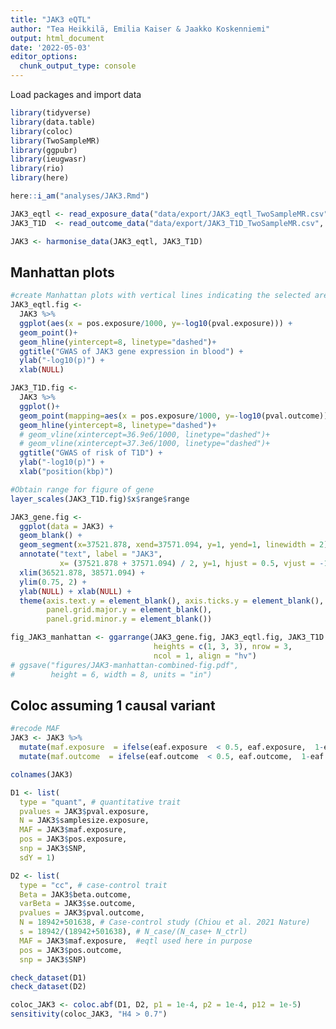 ---
title: "JAK3 eQTL"
author: "Tea Heikkilä, Emilia Kaiser & Jaakko Koskenniemi"
output: html_document
date: '2022-05-03'
editor_options:
  chunk_output_type: console
---

Load packages and import data
```{r}
library(tidyverse)
library(data.table)
library(coloc)
library(TwoSampleMR)
library(ggpubr)
library(ieugwasr)
library(rio)
library(here)

here::i_am("analyses/JAK3.Rmd")

JAK3_eqtl <- read_exposure_data("data/export/JAK3_eqtl_TwoSampleMR.csv", sep=",")
JAK3_T1D  <- read_outcome_data("data/export/JAK3_T1D_TwoSampleMR.csv", sep=",")

JAK3 <- harmonise_data(JAK3_eqtl, JAK3_T1D)

```

## Manhattan plots
```{r}
#create Manhattan plots with vertical lines indicating the selected area (see below 2.4)
JAK3_eqtl.fig <-
  JAK3 %>%
  ggplot(aes(x = pos.exposure/1000, y=-log10(pval.exposure))) +
  geom_point()+
  geom_hline(yintercept=8, linetype="dashed")+
  ggtitle("GWAS of JAK3 gene expression in blood") +
  ylab("-log10(p)") +
  xlab(NULL)

JAK3_T1D.fig <-
  JAK3 %>%
  ggplot()+
  geom_point(mapping=aes(x = pos.exposure/1000, y=-log10(pval.outcome))) +
  geom_hline(yintercept=8, linetype="dashed")+
  # geom_vline(xintercept=36.9e6/1000, linetype="dashed")+
  # geom_vline(xintercept=37.3e6/1000, linetype="dashed")+
  ggtitle("GWAS of risk of T1D") +
  ylab("-log10(p)") +
  xlab("position(kbp)")

#Obtain range for figure of gene
layer_scales(JAK3_T1D.fig)$x$range$range

JAK3_gene.fig <-
  ggplot(data = JAK3) +
  geom_blank() +
  geom_segment(x=37521.878, xend=37571.094, y=1, yend=1, linewidth = 2) +
  annotate("text", label = "JAK3",
           x= (37521.878 + 37571.094) / 2, y=1, hjust = 0.5, vjust = -1) +
  xlim(36521.878, 38571.094) +
  ylim(0.75, 2) +
  ylab(NULL) + xlab(NULL) +
  theme(axis.text.y = element_blank(), axis.ticks.y = element_blank(),
        panel.grid.major.y = element_blank(),
        panel.grid.minor.y = element_blank())

fig_JAK3_manhattan <- ggarrange(JAK3_gene.fig, JAK3_eqtl.fig, JAK3_T1D.fig,
                                heights = c(1, 3, 3), nrow = 3,
                                ncol = 1, align = "hv")
# ggsave("figures/JAK3-manhattan-combined-fig.pdf",
#        height = 6, width = 8, units = "in")
```

## Coloc assuming 1 causal variant
```{r}
#recode MAF
JAK3 <- JAK3 %>%
  mutate(maf.exposure  = ifelse(eaf.exposure  < 0.5, eaf.exposure,  1-eaf.exposure)) %>%
  mutate(maf.outcome  = ifelse(eaf.outcome  < 0.5, eaf.outcome,  1-eaf.outcome))

colnames(JAK3)

D1 <- list(
  type = "quant", # quantitative trait
  pvalues = JAK3$pval.exposure,
  N = JAK3$samplesize.exposure,
  MAF = JAK3$maf.exposure,
  pos = JAK3$pos.exposure,
  snp = JAK3$SNP,
  sdY = 1)

D2 <- list(
  type = "cc", # case-control trait
  Beta = JAK3$beta.outcome,
  varBeta = JAK3$se.outcome,
  pvalues = JAK3$pval.outcome,
  N = 18942+501638, # Case-control study (Chiou et al. 2021 Nature)
  s = 18942/(18942+501638), # N_case/(N_case+ N_ctrl)
  MAF = JAK3$maf.exposure,  #eqtl used here in purpose
  pos = JAK3$pos.outcome,
  snp = JAK3$SNP)

check_dataset(D1)
check_dataset(D2)

coloc_JAK3 <- coloc.abf(D1, D2, p1 = 1e-4, p2 = 1e-4, p12 = 1e-5)
sensitivity(coloc_JAK3, "H4 > 0.7")
```

